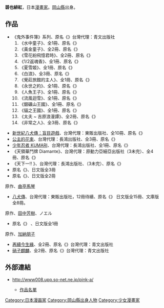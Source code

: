 {{japanese|japanese=碧也 ぴんく|kana=あおまた ぴんく|romaji=Aomata Pinku}}{{漫畫}}
'''碧也緋紅'''{{BD||2月5日|catIdx=Aomata Pinku}}，日本[[漫畫家|漫畫家]]。[[岡山縣|岡山縣]]出身。

==作品==
*《鬼外事件簿》系列、原名《{{lang|ja|鬼外カルテシリーズ}}》台灣代理：青文出版社
*#《水中童子》、全1冊、原名《{{lang|ja|水中童子}}》
*#《黃金童子》、全2冊、原名《{{lang|ja|Golden Child}}》
*#《雪花紛飛憶君時》、全2冊、原名《{{lang|ja|花も雪もきっと…}}》
*#《1/2返魂香》、全1冊、原名《{{lang|ja|1/2（ワン・ハーフ）}}》
*#《夏雪姬》、全1冊、原名《{{lang|ja|なつゆき姫}}》
*#《白浪》、全3冊、原名《{{lang|ja|Shiranami～白浪～}}》
*#《覺莊旅館的主人》、全1冊、原名《{{lang|ja|さとり宿の主人}}》
*#《永世之約》、全1冊、原名《{{lang|ja|マチビト}}》
*#《人魚王子》、全1冊、原名《{{lang|ja|プリンス・マーメイド}}》
*#《流風迴雪》、全1冊、原名《{{lang|ja|ゆめに雪　そらに花}}》
*#《銀礦山王國》、全1冊、原名《{{lang|ja|ミナス・ダ・プラタ}}》
*#《貓之王國》、全1冊、原名《{{lang|ja|猫の王国}}》
*#《太夫 ~ 吉原浪漫譚》、全2冊、原名《{{lang|ja|太夫～Dramatic Torso～}}》
*#《非常之人》、全3冊、原名《{{lang|ja|非常ノヒト}}》

* [[新世紀八犬傳：盲目遊戲|新世紀八犬傳：盲目遊戲]]、台灣代理：東販出版社、全10冊、原名《{{lang|ja|BLIND GAME}}》
* [[公主的花束|公主的花束]]、台灣代理：長鴻出版社、全3冊、原名《{{lang|ja|姫様の花束}}》
* [[少年忍者_KUMARI|少年忍者 KUMARI]]、台灣代理：長鴻出版社、全1冊、原名《{{lang|ja|少年忍者KUMARI}}》
* 《天領華鬥牌 Diamante》、台灣代理：原動力亞細亞出版社（3未完）、全4冊、原名《{{lang|ja|デアマンテ～天領華闘牌～}}》
* 《天下一!! 》、台灣代理：長鴻出版社、（3未完）、原名《{{lang|ja|天下一!! }}》
* 原名《{{lang|ja|FIGHT!!}}》、日文版全3冊
* 原名《{{lang|ja|パンタ パーン}}》、日文版全2冊

;原作、[[曲亭馬琴|曲亭馬琴]]
* [[八犬傳_(碧也緋紅)|八犬傳]]、台灣代理：東販出版社，12冊待續、原名《{{lang|ja|八犬伝}}》 日文版全15冊、文庫版全8冊。

;原作、[[田中芳樹|田中芳樹]]、ノエル
* 原名《{{lang|ja|ウェディングドレスに紅いバラ}}》 、日文版全1冊

;原作、[[加納朋子|加納朋子]]
* [[再續今生緣|再續今生緣]]、全2冊、原名《{{lang|ja|ささら さや}}》台灣代理：青文出版社
* [[硝子麒麟|硝子麒麟]]、全2冊、原名《{{lang|ja|ガラスの麒麟}}》台灣代理：青文出版社

==外部連結==
* {{ja}} http://www008.upp.so-net.ne.jp/pink-a/ {{Wayback|url=http://www008.upp.so-net.ne.jp/pink-a/ |date=20080218101520 }}
** {{ja}} [http://www008.upp.so-net.ne.jp/pink-a/framepage1.html 作品名單] {{Wayback|url=http://www008.upp.so-net.ne.jp/pink-a/framepage1.html |date=20090324132921 }}

{{DEFAULTSORT:Aomata Pinku}}
[[Category:日本漫画家|Category:日本漫画家]]
[[Category:岡山縣出身人物|Category:岡山縣出身人物]]
[[Category:少女漫畫家|Category:少女漫畫家]]